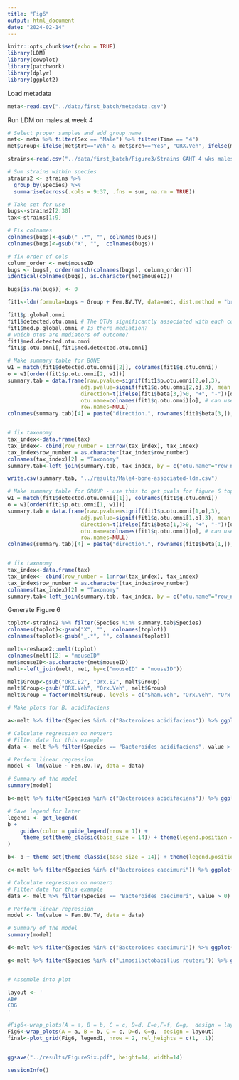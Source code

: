 ```yaml
---
title: "Fig6"
output: html_document
date: "2024-02-14"
---
```


```r
knitr::opts_chunk$set(echo = TRUE)
library(LDM)
library(cowplot)
library(patchwork)
library(dplyr)
library(ggplot2)
```

Load metadata
```r
meta<-read.csv("../data/first_batch/metadata.csv")
```

Run LDM on males at week 4
```r
# Select proper samples and add group name
met<- meta %>% filter(Sex == "Male") %>% filter(Time == "4")
met$Group<-ifelse(met$trt=="Veh" & met$orch=="Yes", "ORX.Veh", ifelse(met$trt=="Veh" & met$orch == "No", "Sham.Veh", "ORX.E2"))

strains<-read.csv("../data/first_batch/Figure3/Strains GAHT 4 wks males only.csv")

# Sum strains within species
strains2 <- strains %>%
  group_by(Species) %>%
  summarise(across(.cols = 9:37, .fns = sum, na.rm = TRUE))

# Take set for use
bugs<-strains2[2:30]
tax<-strains[1:9]

# Fix colnames
colnames(bugs)<-gsub("_.*", "", colnames(bugs))
colnames(bugs)<-gsub("X", "",  colnames(bugs))

# fix order of cols
column_order <- met$mouseID
bugs <- bugs[, order(match(colnames(bugs), column_order))]
identical(colnames(bugs), as.character(met$mouseID))

bugs[is.na(bugs)] <- 0

fit1<-ldm(formula=bugs ~ Group + Fem.BV.TV, data=met, dist.method = "bray", seed=12345, test.mediation=TRUE)

fit1$p.global.omni
fit1$detected.otu.omni # The OTUs significantly associated with each covariate
fit1$med.p.global.omni # Is there mediation?
# which otus are mediators of outcome?
fit1$med.detected.otu.omni
fit1$p.otu.omni[,fit1$med.detected.otu.omni]

# Make summary table for BONE
w1 = match(fit1$detected.otu.omni[[2]], colnames(fit1$q.otu.omni))
o = w1[order(fit1$p.otu.omni[2, w1])]
summary.tab = data.frame(raw.pvalue=signif(fit1$p.otu.omni[2,o],3),
                       adj.pvalue=signif(fit1$q.otu.omni[2,o],3), mean.freq=signif(fit1$mean.freq[o],3),
                       direction=t(ifelse(fit1$beta[3,]>0, "+", "-"))[o,],
                       otu.name=colnames(fit1$q.otu.omni)[o], # can use taxonomy assignment
                       row.names=NULL)
colnames(summary.tab)[4] = paste("direction.", rownames(fit1$beta[3,]), sep="")


# fix taxonomy
tax_index<-data.frame(tax)
tax_index<- cbind(row_number = 1:nrow(tax_index), tax_index)
tax_index$row_number = as.character(tax_index$row_number)
colnames(tax_index)[2] = "Taxonomy"
summary.tab<-left_join(summary.tab, tax_index, by = c("otu.name"="row_number"))

write.csv(summary.tab, "../results/Male4-bone-associated-ldm.csv")

# Make summary table for GROUP - use this to get pvals for figure 6 top half
w1 = match(fit1$detected.otu.omni[[1]], colnames(fit1$q.otu.omni))
o = w1[order(fit1$p.otu.omni[1, w1])]
summary.tab = data.frame(raw.pvalue=signif(fit1$p.otu.omni[1,o],3),
                       adj.pvalue=signif(fit1$q.otu.omni[1,o],3), mean.freq=signif(fit1$mean.freq[o],3),
                       direction=t(ifelse(fit1$beta[1,]>0, "+", "-"))[o,],
                       otu.name=colnames(fit1$q.otu.omni)[o], # can use taxonomy assignment
                       row.names=NULL)
colnames(summary.tab)[4] = paste("direction.", rownames(fit1$beta[1,]), sep="")


# fix taxonomy
tax_index<-data.frame(tax)
tax_index<- cbind(row_number = 1:nrow(tax_index), tax_index)
tax_index$row_number = as.character(tax_index$row_number)
colnames(tax_index)[2] = "Taxonomy"
summary.tab<-left_join(summary.tab, tax_index, by = c("otu.name"="row_number"))


```

Generate Figure 6
```r
toplot<-strains2 %>% filter(Species %in% summary.tab$Species)
colnames(toplot)<-gsub("X", "",  colnames(toplot))
colnames(toplot)<-gsub("_.*", "", colnames(toplot))

melt<-reshape2::melt(toplot)
colnames(melt)[2] = "mouseID"
met$mouseID<-as.character(met$mouseID)
melt<-left_join(melt, met, by=c("mouseID" = "mouseID"))

melt$Group<-gsub("ORX.E2", "Orx.E2", melt$Group)
melt$Group<-gsub("ORX.Veh", "Orx.Veh", melt$Group)
melt$Group = factor(melt$Group, levels = c("Sham.Veh", "Orx.Veh", "Orx.E2"))

# Make plots for B. acidifaciens

a<-melt %>% filter(Species %in% c("Bacteroides acidifaciens")) %>% ggplot(aes(x=Group, y=value, colour=Group)) + geom_boxplot() + geom_point() + scale_colour_manual(values=c("forestgreen", "red", "blue")) + theme_minimal() + ylab("Relative abundance") + ggtitle("a: Bacteroides acidifaciens") + theme_set(theme_classic(base_size = 14)) + theme(legend.position="none")

# Calculate regression on nonzero
# Filter data for this example
data <- melt %>% filter(Species == "Bacteroides acidifaciens", value > 0)

# Perform linear regression
model <- lm(value ~ Fem.BV.TV, data = data)

# Summary of the model
summary(model)

b<-melt %>% filter(Species %in% c("Bacteroides acidifaciens")) %>% ggplot(aes(x=Fem.BV.TV, y=value, colour=Group))  + geom_point() + geom_abline(intercept = 0.0028376, slope = 0.0005723, color = "black", linetype = "dashed") + scale_colour_manual(values=c("forestgreen", "red", "blue")) + theme_minimal() + ylab("Relative abundance") + ggtitle("b: Bacteroides acidifaciens") + xlab("Femur BV/TV")

# Save legend for later
legend1 <- get_legend(
b + 
    guides(color = guide_legend(nrow = 1)) +
     theme_set(theme_classic(base_size = 14)) + theme(legend.position = "bottom")
)

b<- b + theme_set(theme_classic(base_size = 14)) + theme(legend.position="none")

c<-melt %>% filter(Species %in% c("Bacteroides caecimuri")) %>% ggplot(aes(x=Group, y=value, colour=Group)) + geom_boxplot() + geom_point() + scale_colour_manual(values=c("forestgreen", "red", "blue")) + theme_minimal() + ylab("Relative abundance") + ggtitle("a: Bacteroides caecimuri") + theme_set(theme_classic(base_size = 14)) + theme(legend.position="none")

# Calculate regression on nonzero
# Filter data for this example
data <- melt %>% filter(Species == "Bacteroides caecimuri", value > 0)

# Perform linear regression
model <- lm(value ~ Fem.BV.TV, data = data)

# Summary of the model
summary(model)

d<-melt %>% filter(Species %in% c("Bacteroides caecimuri")) %>% ggplot(aes(x=Fem.BV.TV, y=value, colour=Group))  + geom_point() + geom_abline(intercept = 0.005206, slope = 6.148e-05, color = "black", linetype = "dashed") + scale_colour_manual(values=c("forestgreen", "red", "blue")) + theme_minimal() + ylab("Relative abundance") + ggtitle("b: Bacteroides caecimuri") + xlab("Femur BV/TV") + theme_set(theme_classic(base_size = 14)) + theme(legend.position="none")

g<-melt %>% filter(Species %in% c("Limosilactobacillus reuteri")) %>% ggplot(aes(x=Group, y=Fem.BV.TV, colour=Group)) + geom_boxplot() + geom_point() + scale_colour_manual(values=c("forestgreen", "red", "blue")) + theme_minimal() + ylab("Femur BV/TV (%)") + ggtitle("c: Femur BV/TV") + theme_set(theme_classic(base_size = 14)) + theme(legend.position="none")


# Assemble into plot

layout <- '
AB#
CDG
'

#Fig6<-wrap_plots(A = a, B = b, C = c, D=d, E=e,F=f, G=g,  design = layout)
Fig6<-wrap_plots(A = a, B = b, C = c, D=d, G=g,  design = layout)
final<-plot_grid(Fig6, legend1, nrow = 2, rel_heights = c(1, .1))


ggsave("../results/FigureSix.pdf", height=14, width=14)
```

```r
sessionInfo()
```
